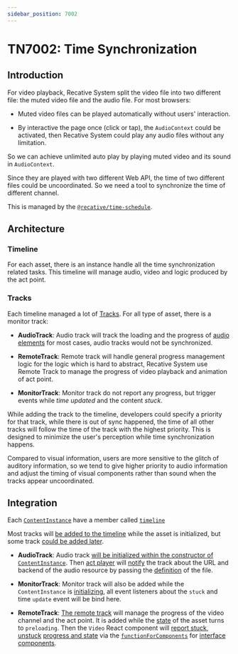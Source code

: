 ```yaml
---
sidebar_position: 7002
---
```


# TN7002: Time Synchronization

## Introduction

For video playback, Recative System split the video file into two different
file: the muted video file and the audio file. For most browsers:

- Muted video files can be played automatically without users' interaction.

- By interactive the page once (click or tap), the `AudioContext` could be
  activated, then Recative System could play any audio files without any
  limitation.

So we can achieve unlimited auto play by playing muted video and its sound in
`AudioContext`.

Since they are played with two different Web API, the time of two different
files could be uncoordinated. So we need a tool to synchronize the time of
different channel.

This is managed by the [`@recative/time-schedule`](/api/time-schedule).

## Architecture

### Timeline

For each asset, there is an instance handle all the time synchronization related
tasks. This timeline will manage audio, video and logic produced by the act
point.

### Tracks

Each timeline managed a lot of [Tracks](/api/time-schedule/interface/Track). For
all type of asset, there is a monitor track:

- **AudioTrack**: Audio track will track the loading and the progress of [audio elements](/docs/technotes/tn7001-audio-management#audio-elements)
  for most cases, audio tracks would not be synchronized.

- **RemoteTrack**: Remote track will handle general progress management logic
  for the logic which is hard to abstract, Recative System use Remote Track to
  manage the progress of video playback and animation of act point.

- **MonitorTrack**: Monitor track do not report any progress, but trigger events
  while _time updated_ and the content _stuck_.

While adding the track to the timeline, developers could specify a priority for
that track, while there is out of sync happened, the time of all other tracks
will follow the time of the track with the highest priority. This is designed to
minimize the user's perception while time synchronization happens.

Compared to visual information, users are more sensitive to the glitch of
auditory information, so we tend to give higher priority to audio information
and adjust the timing of visual components rather than sound when the
tracks appear uncoordinated.

## Integration

Each [`ContentInstance`](https://github.com/recative/recative-system/blob/dbbd9e210a7dae7d73961ded36f4595866e7b815/packages/core-manager/src/instance.ts#L60)
have a member called [`timeline`](https://github.com/recative/recative-system/blob/dbbd9e210a7dae7d73961ded36f4595866e7b815/packages/core-manager/src/instance.ts#L84)

Most tracks will [be added to the timeline](https://github.com/recative/recative-system/blob/dbbd9e210a7dae7d73961ded36f4595866e7b815/packages/core-manager/src/instance.ts#L159-L168)
while the asset is initialized, but some track [could be added later](https://github.com/recative/recative-system/blob/dbbd9e210a7dae7d73961ded36f4595866e7b815/packages/core-manager/src/instance.ts#L263).

- **AudioTrack**: Audio track [will be initialized within the constructor of `ContentInstance`](https://github.com/recative/recative-system/blob/dbbd9e210a7dae7d73961ded36f4595866e7b815/packages/core-manager/src/instance.ts#L103).
  Then [act player](/api/act-player) will [notify](https://github.com/recative/recative-system/blob/dbbd9e210a7dae7d73961ded36f4595866e7b815/packages/act-player/src/components/Stage/Video.tsx#L242)
  the track about the URL and backend of the audio resource by passing the
  [definition](/api/definitions/interface/IResourceFile) of the file.

- **MonitorTrack**: Monitor track will also be added while the `ContentInstance`
  is [initializing](https://github.com/recative/recative-system/blob/dbbd9e210a7dae7d73961ded36f4595866e7b815/packages/core-manager/src/instance.ts#L161-L164),
  all event listeners about the `stuck` and time `update` event will be bind
  here.

- **RemoteTrack**: [The remote track](https://github.com/recative/recative-system/blob/dbbd9e210a7dae7d73961ded36f4595866e7b815/packages/core-manager/src/instance.ts#L263)
  will manage the progress of the video channel and the act point. It is added
  while the [state](/docs/technotes/tn9002-episode-core#lifecycle) of the asset
  turns to `preloading`. Then the `Video` React component will [report stuck](https://github.com/recative/recative-system/blob/dbbd9e210a7dae7d73961ded36f4595866e7b815/packages/act-player/src/components/Stage/Video.tsx#L117),
  [unstuck](https://github.com/recative/recative-system/blob/dbbd9e210a7dae7d73961ded36f4595866e7b815/packages/act-player/src/components/Stage/Video.tsx#L101)
  [progress and state](https://github.com/recative/recative-system/blob/dbbd9e210a7dae7d73961ded36f4595866e7b815/packages/act-player/src/components/Stage/Video.tsx#L327-L328)
  via the [`functionForComponents`](https://github.com/recative/recative-system/blob/dbbd9e210a7dae7d73961ded36f4595866e7b815/packages/core-manager/src/episodeCore.ts#L558)
  for [interface components](/docs/technotes/tn8001-act-player#:~:text=interface%20implementation).
